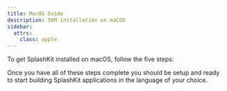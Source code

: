 ```yaml
---
title: MacOS Guide
description: SKM installation on maCOS
sidebar:
  attrs:
    class: apple
---
```


To get SplashKit installed on macOS, follow the five steps:


<CardGrid>
  <LinkCard
    title="Install Xcode Command Line Tools"
    description="Step 1"
    href="/installation/macos/step-1/"
  />
  <LinkCard
    title="Install SplashKit SDK"
    description="Step 2"
    href="/installation/macos/step-2/"
  />
  <LinkCard
    title="Install SplashKit Globally"
    description="Step 3"
    href="/installation/macos/step-3/"
  />
  <LinkCard
    title="Install Visual Studio Code"
    description="Step 4"
    href="/installation/macos/step-4/"
  />
  <LinkCard
    title="Install Language Specific Tools"
    description="Step 5"
    href="/installation/macos/step-5/"
  />
</CardGrid>

Once you have all of these steps complete you should be setup and ready to
start building SplashKit applications in the language of your choice.

